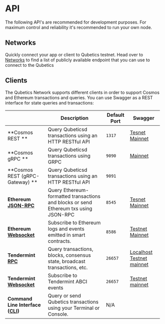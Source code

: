 # API

The following API's are recommended for development purposes. For maximum control and reliability it's recommended to run your own node.

## Networks

Quickly connect your app or client to Qubetics testnet. Head over to [Networks](./api/networks) to find a list of publicly available endpoint that you can use to connect to the Qubetics

## Clients

The Qubetics Network supports different clients in order to support Cosmos and Ethereum transactions and queries. You can use Swagger as a REST interface for state queries and transactions:

|                                                                                  | Description                                                                          | Default Port | Swagger                                                             |
| -------------------------------------------------------------------------------- | ------------------------------------------------------------------------------------ | ------------ | ------------------------------------------------------------------- |
| **Cosmos REST **                                                                 | Query Qubeticsd transactions using an HTTP RESTful API                               | `1317`       | [Tesnet](https://swagger-testnet.qubetics.work/swagger/#)  [Mainnet](https://swagger.qubetics.com/swagger/#)                      |
| **Cosmos gRPC **                                                                 | Query Qubeticsd transactions using GRPC                                              | `9090`       | [Mainnet](grpc.qubetics.com)                |
| **Cosmos REST (gRPC-Gateway) **                                                  | Query Qubeticsd transactions using an HTTP RESTful API                               | `9091`       |                      |
| **Ethereum [JSON-RPC](./ethereum-json-rpc/index.md)**                            | Query Ethereum-formatted transactions and blocks or send Ethereum txs using JSON-RPC | `8545`       | [Tesnet](https://rpc-testnet.qubetics.work)   [Mainnet](https://rpc.qubetics.com)                                                                  |
| **Ethereum [Websocket](./ethereum-json-rpc/index.md#ethereum-websocket)**        | Subscribe to Ethereum logs and events emitted in smart contracts.                    | `8586`       | [Testnet](wss://socket-testnet.qubetics.work) [Mainnet](wss://socket.qubetics.com )                                                                  |
| **Tendermint [RPC](#tendermint-rpc)**                                            | Query transactions, blocks, consensus state, broadcast transactions, etc.            | `26657`      | [Localhost](https://docs.tendermint.com/v0.34/rpc/) [Testnet](https://tendermint-testnet.qubetics.work) [mainnet](https://tendermint.qubetics.com)                |
| **Tendermint [Websocket](#tendermint-websocket)**                                | Subscribe to Tendermint ABCI events                                                  | `26657`      | [Testnet](wss://tendermint-testnet.qubetics.work/websocket)  [mainnet](wss://tendermint.qubetics.com/websocket)                                                               |
| **Command Line Interface ([CLI](../../protocol/qubetics-cli))**                  | Query or send Qubetics transactions using your Terminal or Console.                  | N/A          |                                                                     |
